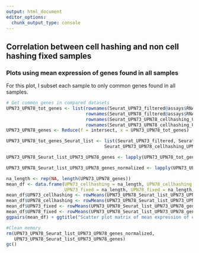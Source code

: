 ```yaml
---
output: html_document
editor_options: 
  chunk_output_type: console
---
```


## Correlation between cell hashing and non cell hashing fixed samples

### Plots using mean expression of genes found in all samples

For this plot, I subset each sample to only common genes found in all samples.

```r
# Get common genes in compared datasets
UPN73_UPN78_tot_genes <- list(rownames(Seurat_UPN73_filtered@assays$RNA@data),
                              rownames(Seurat_UPN78_filtered@assays$RNA@data),
                              rownames(Seurat_UPN73_UPN78_cellhashing_UPN73_filtered@assays$RNA@data),
                              rownames(Seurat_UPN73_UPN78_cellhashing_UPN78_filtered@assays$RNA@data))
UPN73_UPN78_genes <- Reduce(f = intersect, x = UPN73_UPN78_tot_genes)

UPN73_UPN78_tot_genes_Seurat_list <- list(Seurat_UPN73_filtered, Seurat_UPN78_filtered, 
                                     Seurat_UPN73_UPN78_cellhashing_UPN73_filtered, Seurat_UPN73_UPN78_cellhashing_UPN78_filtered)

UPN73_UPN78_Seurat_list_UPN73_UPN78_genes <- lapply(UPN73_UPN78_tot_genes_Seurat_list, subset, features = UPN73_UPN78_genes)

UPN73_UPN78_Seurat_list_UPN73_UPN78_genes_normalized <- lapply(UPN73_UPN78_Seurat_list_UPN73_UPN78_genes, normalize_seurat_object)

na_length <- rep(NA, length(UPN73_UPN78_genes))
mean_df <- data.frame(UPN73_cellhashing = na_length, UPN78_cellhashing = na_length, 
                      UPN73_fixed = na_length, UPN78_fixed = na_length, row.names = UPN73_UPN78_genes)
mean_df$UPN73_cellhashing <- rowMeans(UPN73_UPN78_Seurat_list_UPN73_UPN78_genes_normalized[[1]]@assays$RNA@data)
mean_df$UPN78_cellhashing <- rowMeans(UPN73_UPN78_Seurat_list_UPN73_UPN78_genes_normalized[[2]]@assays$RNA@data)
mean_df$UPN73_fixed <- rowMeans(UPN73_UPN78_Seurat_list_UPN73_UPN78_genes_normalized[[3]]@assays$RNA@data)
mean_df$UPN78_fixed <- rowMeans(UPN73_UPN78_Seurat_list_UPN73_UPN78_genes_normalized[[4]]@assays$RNA@data)
ggpairs(mean_df) + ggtitle("Scatter plot matrix of mean expression of each gene in all cells")
```

<!-- ### Plots using random cells -->

<!-- For the following plots, I chose random cells to draw gene expression. -->

<!-- ```{r} -->
<!-- # Generate 10 random number between 1 and the min number of cell in compared datasets -->
<!-- for(random in sample(1:min(sapply(P8_P13_tot_genes_Seurat_list, ncol)), 10)){ -->
<!--   na_length <- rep(NA, length(P8_P13_genes)) -->
<!--   loop_df <- data.frame(UPN73_cellhashing = na_length, UPN78_cellhashing = na_length,  -->
<!--                         UPN73_fixed = na_length, UPN78_fixed = na_length, row.names = P8_P13_genes) -->
<!--   loop_df$UPN73_cellhashing <- P8_P13_Seurat_list_P8_P13_genes_normalized[[1]]@assays$RNA@data[,random] -->
<!--   loop_df$UPN78_cellhashing <- P8_P13_Seurat_list_P8_P13_genes_normalized[[2]]@assays$RNA@data[,random] -->
<!--   loop_df$UPN73_fixed <- P8_P13_Seurat_list_P8_P13_genes_normalized[[3]]@assays$RNA@data[,random] -->
<!--   loop_df$UPN78_fixed <- P8_P13_Seurat_list_P8_P13_genes_normalized[[4]]@assays$RNA@data[,random] -->
<!--   print(ggpairs(loop_df) + ggtitle("Scatter plot matrix of expression of each gene randomly selected cells")) -->
<!-- } -->
<!-- ``` -->


```r
#Clean memory
rm(UPN73_UPN78_Seurat_list_UPN73_UPN78_genes_normalized,
   UPN73_UPN78_Seurat_list_UPN73_UPN78_genes)
gc()
```